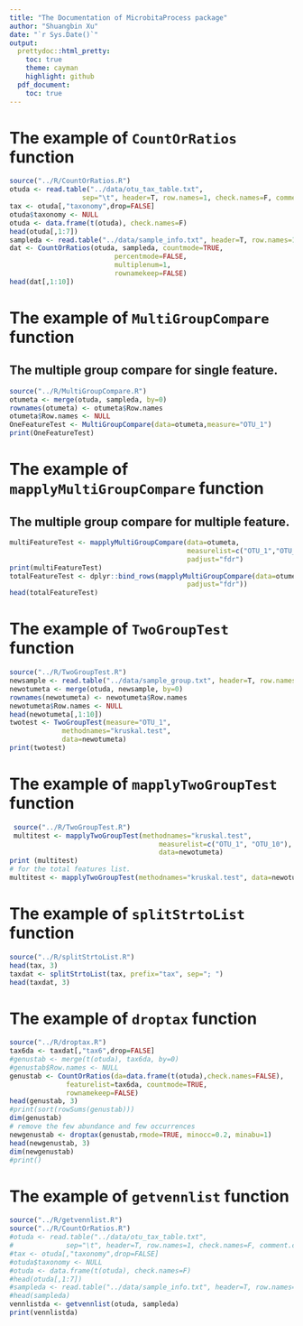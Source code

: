 ```yaml
---
title: "The Documentation of MicrobitaProcess package"
author: "Shuangbin Xu"
date: "`r Sys.Date()`"
output:
  prettydoc::html_pretty:
    toc: true
    theme: cayman
    highlight: github
  pdf_document:
    toc: true
---
```


# The example of `CountOrRatios` function

```r
source("../R/CountOrRatios.R")
otuda <- read.table("../data/otu_tax_table.txt",
                  sep="\t", header=T, row.names=1, check.names=F, comment.char="",skip=1)
tax <- otuda[,"taxonomy",drop=FALSE]
otuda$taxonomy <- NULL
otuda <- data.frame(t(otuda), check.names=F)
head(otuda[,1:7])
sampleda <- read.table("../data/sample_info.txt", header=T, row.names=1)
dat <- CountOrRatios(otuda, sampleda, countmode=TRUE,
                          percentmode=FALSE,
                          multiplenum=1,
                          rownamekeep=FALSE)
head(dat[,1:10])
```

# The example of `MultiGroupCompare` function 

## The multiple group compare for single feature.

```r
source("../R/MultiGroupCompare.R")
otumeta <- merge(otuda, sampleda, by=0)
rownames(otumeta) <- otumeta$Row.names
otumeta$Row.names <- NULL
OneFeatureTest <- MultiGroupCompare(data=otumeta,measure="OTU_1")
print(OneFeatureTest)
```

# The example of `mapplyMultiGroupCompare` function

## The multiple group compare for multiple feature. 

```r
multiFeatureTest <- mapplyMultiGroupCompare(data=otumeta,
											measurelist=c("OTU_1","OTU_10"),
											padjust="fdr")
print(multiFeatureTest)
totalFeatureTest <- dplyr::bind_rows(mapplyMultiGroupCompare(data=otumeta,
											padjust="fdr"))
head(totalFeatureTest)

```

# The example of `TwoGroupTest` function

```r
source("../R/TwoGroupTest.R")
newsample <- read.table("../data/sample_group.txt", header=T, row.names=1, check.names=F, sep="\t")
newotumeta <- merge(otuda, newsample, by=0)
rownames(newotumeta) <- newotumeta$Row.names
newotumeta$Row.names <- NULL
head(newotumeta[,1:10])
twotest <- TwoGroupTest(measure="OTU_1",
			 methodnames="kruskal.test",
			 data=newotumeta)
print(twotest)
```

# The example of `mapplyTwoGroupTest` function

```r
 source("../R/TwoGroupTest.R")
 multitest <- mapplyTwoGroupTest(methodnames="kruskal.test", 
									 measurelist=c("OTU_1", "OTU_10"),
									 data=newotumeta)
print (multitest)
# for the total features list.
multitest <- mapplyTwoGroupTest(methodnames="kruskal.test", data=newotumeta)

```


# The example of `splitStrtoList` function

```r
source("../R/splitStrtoList.R")
head(tax, 3)
taxdat <- splitStrtoList(tax, prefix="tax", sep="; ")
head(taxdat, 3)
```

# The example of `droptax` function

```r
source("../R/droptax.R")
tax6da <- taxdat[,"tax6",drop=FALSE]
#genustab <- merge(t(otuda), tax6da, by=0)
#genustab$Row.names <- NULL
genustab <- CountOrRatios(da=data.frame(t(otuda),check.names=FALSE), 
			  featurelist=tax6da, countmode=TRUE,
			  rownamekeep=FALSE)
head(genustab, 3)
#print(sort(rowSums(genustab)))
dim(genustab)
# remove the few abundance and few occurrences
newgenustab <- droptax(genustab,rmode=TRUE, minocc=0.2, minabu=1)
head(newgenustab, 3)
dim(newgenustab)
#print()
```

# The example of `getvennlist` function 

```r
source("../R/getvennlist.R")
source("../R/CountOrRatios.R")
#otuda <- read.table("../data/otu_tax_table.txt",
#		      sep="\t", header=T, row.names=1, check.names=F, comment.char="",skip=1)
#tax <- otuda[,"taxonomy",drop=FALSE]
#otuda$taxonomy <- NULL
#otuda <- data.frame(t(otuda), check.names=F)
#head(otuda[,1:7])
#sampleda <- read.table("../data/sample_info.txt", header=T, row.names=1)
#head(sampleda)
vennlistda <- getvennlist(otuda, sampleda)
print(vennlistda)
```

